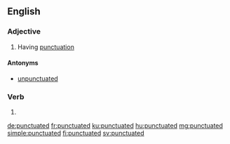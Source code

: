 ==English==

===Adjective===
{{en-adj}}

# Having [[punctuation]]

====Antonyms====
* [[unpunctuated]]

===Verb===
{{head|en|verb form}}

# {{en-past of|punctuate}}

[[de:punctuated]]
[[fr:punctuated]]
[[ku:punctuated]]
[[hu:punctuated]]
[[mg:punctuated]]
[[simple:punctuated]]
[[fi:punctuated]]
[[sv:punctuated]]